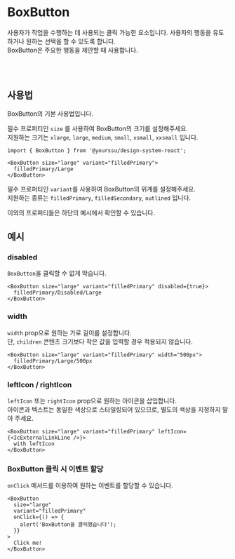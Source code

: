 
<Meta of={BoxButtonStories} />

# BoxButton

사용자가 작업을 수행하는 데 사용되는 클릭 가능한 요소입니다. 사용자의 행동을 유도하거나 원하는 선택을 할 수 있도록 합니다.<br />
BoxButton은 주요한 행동을 제안할 때 사용합니다.

<Canvas of={BoxButtonStories.Primary} />
<Controls />

<br />
<br />

## 사용법

BoxButton의 기본 사용법입니다.

필수 프로퍼티인 `size` 를 사용하여 BoxButton의 크기를 설정해주세요.<br />
지원하는 크기는 `xlarge`, `large`, `medium`, `small`, `xsmall`, `xxsmall` 입니다.

```tsx
import { BoxButton } from '@yourssu/design-system-react';
```

```tsx
<BoxButton size="large" variant="filledPrimary">
  filledPrimary/Large
</BoxButton>
```

<Canvas of={BoxButtonStories.Sizes} withSource="none" />

필수 프로퍼티인 `variant`를 사용하여 BoxButton의 위계를 설정해주세요.<br />
지원하는 종류는 `filledPrimary`, `filledSecondary`, `outlined` 입니다.

<Canvas of={BoxButtonStories.Variants} withSource="none" />

이외의 프로퍼티들은 하단의 예시에서 확인할 수 있습니다.

## 예시

### disabled

`BoxButton`을 클릭할 수 없게 막습니다.

```tsx
<BoxButton size="large" variant="filledPrimary" disabled={true}>
  filledPrimary/Disabled/Large
</BoxButton>
```

<Canvas of={BoxButtonStories.Disabled} withSource="none" />

### width

`width` prop으로 원하는 가로 길이를 설정합니다.<br />
단, `children` 콘텐츠 크기보다 작은 값을 입력할 경우 적용되지 않습니다.

```tsx
<BoxButton size="large" variant="filledPrimary" width="500px">
  filledPrimary/Large/500px
</BoxButton>
```

<Canvas of={BoxButtonStories.Width} withSource="none" />

### leftIcon / rightIcon

`leftIcon` 또는 `rightIcon` prop으로 원하는 아이콘을 삽입합니다.<br />
아이콘과 텍스트는 동일한 색상으로 스타일링되어 있으므로, 별도의 색상을 지정하지 말아 주세요.

```tsx
<BoxButton size="large" variant="filledPrimary" leftIcon={<IcExternalLinkLine />}>
  with leftIcon
</BoxButton>
```

<Canvas of={BoxButtonStories.WithIcon} withSource="none" />

### BoxButton 클릭 시 이벤트 할당

`onClick` 메서드를 이용하여 원하는 이벤트를 할당할 수 있습니다.

```tsx
<BoxButton
  size="large"
  variant="filledPrimary"
  onClick={() => {
    alert('BoxButton을 클릭했습니다');
  }}
>
  Click me!
</BoxButton>
```

<Canvas of={BoxButtonStories.Click} withSource="none" />
